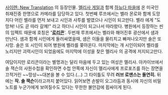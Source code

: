 [[사이렌: New Translation]] 의 등장인물.
[[멜리사 게일]]과 함께 [[하뉴다 마을]]에 온 미국인 취재진중 한명으로 카메라를 담당하고 있다. 첫번째 루프에서는 벨라 몬로와 함께 도망치다 어린 벨라를 먼저 보내고 시인과 사투를 벌였으나 시인이 되고만다. 벨라 에게 "도망쳐! 나도 곧 따라 갈께!" 라고 하더니 시인이 되고나서 따라왔다. 병원에서 등장하는 씬의 임펙트 때문에 호칭은 ''''[[로리콘]]''''.
두번재 루프에서는 벨라와 해어진후 광산에서 샘과 만난다. 샘과 함께 시인에게 둘러싸였을때, 샘은 이들을 물리치고 빠져나오지만 솔은 또 사망. 솔은 또 시인이 되어 병원에 벨라를 쫒아온다. 마지막에는 개 시인이되어 벨라를 노리지만 괴력시인이 되었음에도 마지막에 이성을 찾은 멜리사 의 공격에 저지되고만다.

여담이지만 로리콘이라는 별명과는 달리 마음에 두고 있는 여성은 멜리사. 아카이브에서 솔 잭슨의 사원수첩을 확인하면 수첩 안쪽에 자신이 멜리사에게 프로포즈를 하는 장면을 끄적거린 ~~망상~~대본을 볼 수 있다.(…) 그 타이틀도 무려 '''러브 로맨스는 돌연히.''' 뒤에는 '''작. 솔 잭슨'''이라고까지 붙어있다. 읽어보면 손발이 오그라듬과 동시에 자신의 비밀노트를 누군가에게 보여질수도 있다는 무한한 불안감에 휩싸이게 된다.




